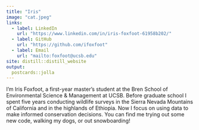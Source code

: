 ```yaml
---
title: "Iris"
image: "cat.jpeg"
links:
  - label: LinkedIn
    url: "https://www.linkedin.com/in/iris-foxfoot-61958b202/"
  - label: GitHub
    url: "https://github.com/ifoxfoot"
  - label: Email
    url: "mailto:foxfoot@ucsb.edu"
site: distill::distill_website
output: 
  postcards::jolla
---
```

 
I'm Iris Foxfoot, a first-year master’s student at the Bren School of Environmental Science & Management at UCSB. Before graduate school I spent five years conducting wildlife surveys in the Sierra Nevada Mountains of California and in the highlands of Ethiopia. Now I focus on using data to make informed conservation decisions. You can find me trying out some new code, walking my dogs, or out snowboarding!

